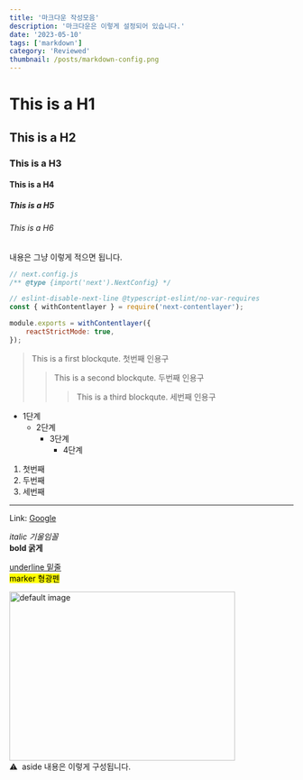 ```yaml
---
title: '마크다운 작성모음'
description: '마크다운은 이렇게 설정되어 있습니다.'
date: '2023-05-10'
tags: ['markdown']
category: 'Reviewed'
thumbnail: /posts/markdown-config.png
---
```


# This is a H1

## This is a H2

### This is a H3

#### This is a H4

##### This is a H5

###### This is a H6

<p>내용은 그냥 이렇게 적으면 됩니다.</p>

```javascript
// next.config.js
/** @type {import('next').NextConfig} */

// eslint-disable-next-line @typescript-eslint/no-var-requires
const { withContentlayer } = require('next-contentlayer');

module.exports = withContentlayer({
	reactStrictMode: true,
});
```

> This is a first blockqute. 첫번째 인용구
>
> > This is a second blockqute. 두번째 인용구
> >
> > > This is a third blockqute. 세번째 인용구

- 1단계
  - 2단계
    - 3단계
      - 4단계

1. 첫번째
2. 두번째
3. 세번째

---

Link: [Google](https://www.google.com/)

_italic 기울임꼴_<br/>
**bold 굵게**<br/>

<u>underline 밑줄</u>
<br />
<mark>marker 형광펜</mark>

<img src="/default.jpg" width="400px" height="300px" title="px(픽셀) 이미지 첨부" alt="default image" />

<aside>⚠️&nbsp;&nbsp;aside 내용은 이렇게 구성됩니다.</aside>
